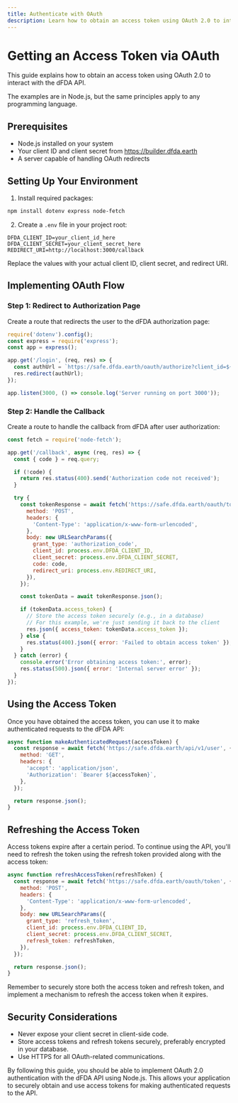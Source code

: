 ```yaml
---
title: Authenticate with OAuth
description: Learn how to obtain an access token using OAuth 2.0 to interact with the dFDA API.
---
```

# Getting an Access Token via OAuth

This guide explains how to obtain an access token using OAuth 2.0 to interact with the dFDA API.

The examples are in Node.js, but the same principles apply to any programming language.

## Prerequisites

- Node.js installed on your system
- Your client ID and client secret from https://builder.dfda.earth
- A server capable of handling OAuth redirects

## Setting Up Your Environment

1. Install required packages:

```bash
npm install dotenv express node-fetch
```

2. Create a `.env` file in your project root:

```
DFDA_CLIENT_ID=your_client_id_here
DFDA_CLIENT_SECRET=your_client_secret_here
REDIRECT_URI=http://localhost:3000/callback
```

Replace the values with your actual client ID, client secret, and redirect URI.

## Implementing OAuth Flow

### Step 1: Redirect to Authorization Page

Create a route that redirects the user to the dFDA authorization page:

```javascript
require('dotenv').config();
const express = require('express');
const app = express();

app.get('/login', (req, res) => {
  const authUrl = `https://safe.dfda.earth/oauth/authorize?client_id=${process.env.DFDA_CLIENT_ID}&redirect_uri=${encodeURIComponent(process.env.REDIRECT_URI)}&response_type=code`;
  res.redirect(authUrl);
});

app.listen(3000, () => console.log('Server running on port 3000'));
```

### Step 2: Handle the Callback

Create a route to handle the callback from dFDA after user authorization:

```javascript
const fetch = require('node-fetch');

app.get('/callback', async (req, res) => {
  const { code } = req.query;

  if (!code) {
    return res.status(400).send('Authorization code not received');
  }

  try {
    const tokenResponse = await fetch('https://safe.dfda.earth/oauth/token', {
      method: 'POST',
      headers: {
        'Content-Type': 'application/x-www-form-urlencoded',
      },
      body: new URLSearchParams({
        grant_type: 'authorization_code',
        client_id: process.env.DFDA_CLIENT_ID,
        client_secret: process.env.DFDA_CLIENT_SECRET,
        code: code,
        redirect_uri: process.env.REDIRECT_URI,
      }),
    });

    const tokenData = await tokenResponse.json();

    if (tokenData.access_token) {
      // Store the access token securely (e.g., in a database)
      // For this example, we're just sending it back to the client
      res.json({ access_token: tokenData.access_token });
    } else {
      res.status(400).json({ error: 'Failed to obtain access token' });
    }
  } catch (error) {
    console.error('Error obtaining access token:', error);
    res.status(500).json({ error: 'Internal server error' });
  }
});
```

## Using the Access Token

Once you have obtained the access token, you can use it to make authenticated requests to the dFDA API:

```javascript
async function makeAuthenticatedRequest(accessToken) {
  const response = await fetch('https://safe.dfda.earth/api/v1/user', {
    method: 'GET',
    headers: {
      'accept': 'application/json',
      'Authorization': `Bearer ${accessToken}`,
    },
  });

  return response.json();
}
```

## Refreshing the Access Token

Access tokens expire after a certain period. To continue using the API, you'll need to refresh the token using the refresh token provided along with the access token:

```javascript
async function refreshAccessToken(refreshToken) {
  const response = await fetch('https://safe.dfda.earth/oauth/token', {
    method: 'POST',
    headers: {
      'Content-Type': 'application/x-www-form-urlencoded',
    },
    body: new URLSearchParams({
      grant_type: 'refresh_token',
      client_id: process.env.DFDA_CLIENT_ID,
      client_secret: process.env.DFDA_CLIENT_SECRET,
      refresh_token: refreshToken,
    }),
  });

  return response.json();
}
```

Remember to securely store both the access token and refresh token, and implement a mechanism to refresh the access token when it expires.

## Security Considerations

- Never expose your client secret in client-side code.
- Store access tokens and refresh tokens securely, preferably encrypted in your database.
- Use HTTPS for all OAuth-related communications.

By following this guide, you should be able to implement OAuth 2.0 authentication with the dFDA API using Node.js. This allows your application to securely obtain and use access tokens for making authenticated requests to the API.
